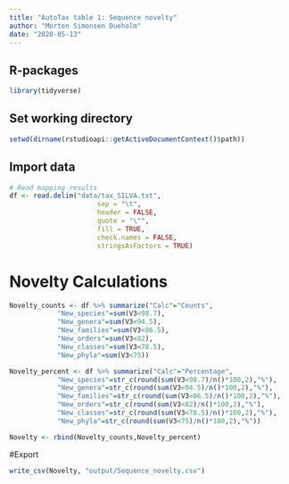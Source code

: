 ```yaml
---
title: "AutoTax table 1: Sequence novelty"
author: "Morten Simonsen Dueholm"
date: "2020-05-13"
---
```


## R-packages
```r
library(tidyverse)
```
## Set working directory
```r
setwd(dirname(rstudioapi::getActiveDocumentContext()$path))
```

## Import data
```r
# Read mapping results
df <- read.delim("data/tax_SILVA.txt",
                      sep = "\t",
                      header = FALSE,
                      quote = "\"",
                      fill = TRUE,
                      check.names = FALSE,
                      stringsAsFactors = TRUE)
```

# Novelty Calculations
```r
Novelty_counts <- df %>% summarize("Calc"="Counts",
            "New_species"=sum(V3<98.7),
            "New_genera"=sum(V3<94.5),
            "New_families"=sum(V3<86.5),
            "New_orders"=sum(V3<82),
            "New_classes"=sum(V3<78.5),
            "New_phyla"=sum(V3<75))

Novelty_percent <- df %>% summarize("Calc"="Percentage",
            "New_species"=str_c(round(sum(V3<98.7)/n()*100,2),"%"),
            "New_genera"=str_c(round(sum(V3<94.5)/n()*100,2),"%"),
            "New_families"=str_c(round(sum(V3<86.5)/n()*100,2),"%"),
            "New_orders"=str_c(round(sum(V3<82)/n()*100,2),"%"),
            "New_classes"=str_c(round(sum(V3<78.5)/n()*100,2),"%"),
            "New_phyla"=str_c(round(sum(V3<75)/n()*100,2),"%"))

Novelty <- rbind(Novelty_counts,Novelty_percent)
```

#Export
```r
write_csv(Novelty, "output/Sequence_novelty.csv")
```